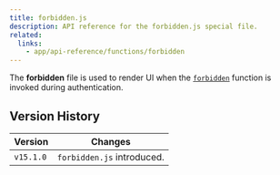```yaml
---
title: forbidden.js
description: API reference for the forbidden.js special file.
related:
  links:
    - app/api-reference/functions/forbidden
---
```


The **forbidden** file is used to render UI when the [`forbidden`](/docs/app/api-reference/functions/forbidden) function is invoked during authentication.

## Version History

| Version   | Changes                    |
| --------- | -------------------------- |
| `v15.1.0` | `forbidden.js` introduced. |
